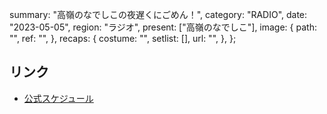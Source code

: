   summary: "高嶺のなでしこの夜遅くにごめん！",
  category: "RADIO",
  date: "2023-05-05",
  region: "ラジオ",
  present: ["高嶺のなでしこ"],
  image: {
    path: "",
    ref: "",
  },
  recaps: {
    costume: "",
    setlist: [],
    url: "",
  },
};

## リンク

- [公式スケジュール](https://takanenonadeshiko.jp/?p=1008)
